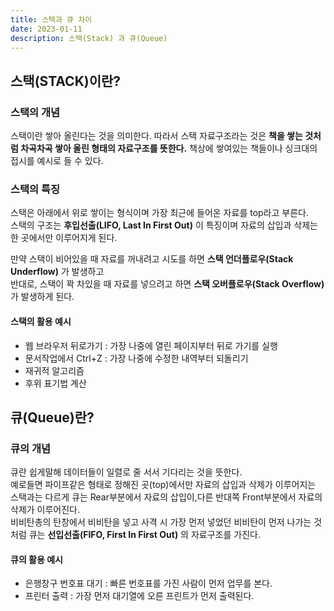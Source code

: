 ```yaml
---
title: 스택과 큐 차이
date: 2023-01-11
description: 스택(Stack) 과 큐(Queue)
---
```


## 스택(STACK)이란?

### 스택의 개념

스택이란 쌓아 올린다는 것을 의미한다.
따라서 스택 자료구조라는 것은 **책을 쌓는 것처럼 차곡차곡 쌓아 올린 형태의 자료구조를 뜻한다.**
책상에 쌓여있는 책들이나 싱크대의 접시를 예시로 들 수 있다.

### 스택의 특징

스택은 아래에서 위로 쌓이는 형식이며 가장 최근에 들어온 자료를 top라고 부른다.<br/>
스택의 구조는 **후입선출(LIFO, Last In First Out)** 이 특징이며 자료의 삽입과 삭제는 한 곳에서만 이루어지게 된다.

만약 스택이 비어있을 때 자료를 꺼내려고 시도를 하면 **스택 언더플로우(Stack Underflow)** 가 발생하고<br/>
반대로, 스택이 꽉 차있을 때 자료를 넣으려고 하면 **스택 오버플로우(Stack Overflow)** 가 발생하게 된다.<br/>

#### 스택의 활용 예시

- 웹 브라우저 뒤로가기 : 가장 나중에 열린 페이지부터 뒤로 가기를 실행
- 문서작업에서 Ctrl+Z : 가장 나중에 수정한 내역부터 되돌리기
- 재귀적 알고리즘
- 후위 표기법 계산

## 큐(Queue)란?

### 큐의 개념

큐란 쉽게말해 데이터들이 일렬로 줄 서서 기다리는 것을 뜻한다.<br/>
예로들면 파이프같은 형태로 정해진 곳(top)에서만 자료의 삽입과 삭제가 이루어지는 스택과는 다르게 큐는 Rear부분에서 자료의 삽입이,다른 반대쪽 Front부분에서 자료의 삭제가 이루어진다.<br/>
비비탄총의 탄창에서 비비탄을 넣고 사격 시 가장 먼저 넣었던 비비탄이 먼저 나가는 것처럼 큐는 **선입선출(FIFO, First In First Out)** 의 자료구조를 가진다.

#### 큐의 활용 예시

- 은행창구 번호표 대기 : 빠른 번호표를 가진 사람이 먼저 업무를 본다.
- 프린터 출력 : 가장 먼저 대기열에 오른 프린트가 먼저 출력된다.
